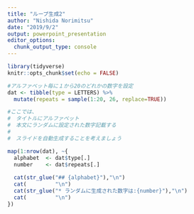 ```yaml
---
title: "ループ生成2"
author: "Nishida Norimitsu"
date: "2019/9/2"
output: powerpoint_presentation
editor_options: 
  chunk_output_type: console
---
```


```r
library(tidyverse)
knitr::opts_chunk$set(echo = FALSE)
```


```r
#アルファベット毎に１から20のどれかの数字を設定
dat <- tibble(type = LETTERS) %>% 
  mutate(repeats = sample(1:20, 26, replace=TRUE))

#ここでは、
#　タイトルにアルファベット
#　本文にランダムに設定された数字記載する
#　
#　スライドを自動生成することを考えましょう
```

<!-- では、ループで生成する方法について説明していきます -->

```r
map(1:nrow(dat), ~{
  alphabet  <- dat$type[.]
  number    <- dat$repeats[.]
  
  cat(str_glue("## {alphabet}"),"\n")
  cat(         "\n")
  cat(str_glue("* ランダムに生成された数字は:{number}"),"\n")
  cat(         "\n")
})
```

<!-- 実はこれだけだとちょっと不具合があるのですが、とりあえず実行してみましょう。解決方法は次の動画で！ -->